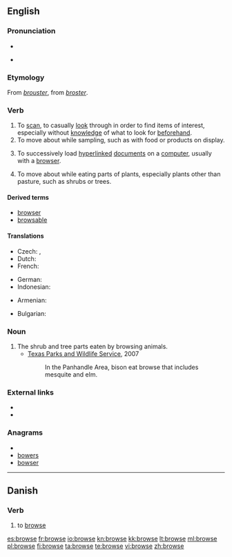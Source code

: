 ==English==

===Pronunciation===
* {{audio|en-us-browse.ogg|Audio (US)}}

* {{rhymes|aʊz}}

===Etymology===
From {{etyl|frm}} ''[[brouster]]'', from {{etyl|fro}} ''[[broster]]''.

===Verb===
{{en-verb|brows|ing}}

# To [[scan]], to casually [[look]] through in order to find items of interest, especially without [[knowledge]] of what to look for [[beforehand]].
# To move about while sampling, such as with food or products on display.
# {{computing}} To successively load [[hyperlinked]] [[document]]s on a [[computer]], usually with a [[browser]].
# {{context|of an animal}} To move about while eating parts of plants, especially plants other than pasture, such as shrubs or trees.

====Derived terms====
* [[browser]]
* [[browsable]]

====Translations====
{{trans-top|to scan, to casually look through}}
* Czech: {{t|cs|brouzdat}},  {{t|cs|prohlížet si}}
* Dutch: {{t-|nl|doorbladeren}}
* French: {{t+|fr|feuilleter}}
{{trans-mid}}
* German: {{t-|de|durchsuchen}}
* Indonesian: {{t+|id|lihat|alt=melihat-lihat|xs=Indonesian}}
{{trans-bottom}}

{{trans-top|(of an animal) To move about while eating parts of plants}}
* Armenian: {{t|hy|արածել|tr=araçel|sc=Armn}}
{{trans-mid}}
* Bulgarian: {{t+|bg|паса}}
{{trans-bottom}}

===Noun===
{{en-noun|-}}

# The shrub and tree parts eaten by browsing animals.
#* [http://www.tpwd.state.tx.us/learning/resources/activities/bison/bisonfood1.phtml Texas Parks and Wildlife Service], 2007
#*: In the Panhandle Area, bison eat browse that includes mesquite and elm.

===External links===
* {{R:Webster 1913}}
* {{R:Century 1911}}

===Anagrams===
* {{alphagram|beorsw}}
* [[bowers#English|bowers]]
* [[bowser#English|bowser]]

----

==Danish==

===Verb===
{{infl|da|verb|imperative|brows|present|browser|past|browsede|past participle|browset}}

# {{computing|lang=da}} to [[browse]]

[[es:browse]]
[[fr:browse]]
[[io:browse]]
[[kn:browse]]
[[kk:browse]]
[[lt:browse]]
[[ml:browse]]
[[pl:browse]]
[[fi:browse]]
[[ta:browse]]
[[te:browse]]
[[vi:browse]]
[[zh:browse]]